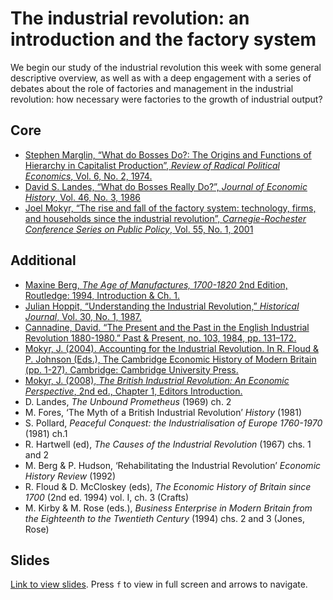 # The industrial revolution: an introduction and the factory system

We begin our study of the industrial revolution this week with some
general descriptive overview, as well as with a deep engagement with
a series of debates about the role of factories and management in the
industrial revolution: how necessary were factories to the growth
of industrial output?

## Core

+ [Stephen Marglin, "What do Bosses Do?: The Origins and Functions of Hierarchy in Capitalist Production", *Review of Radical Political Economics*, Vol. 6, No. 2, 1974.](http://journals.sagepub.com/doi/10.1177/048661347400600206)
+ [David S. Landes, "What do Bosses Really Do?", *Journal of Economic History*, Vol. 46, No. 3, 1986](https://www.cambridge.org/core/product/identifier/S0022050700046799/type/journal_article)
+ [Joel Mokyr, "The rise and fall of the factory system: technology, firms, and households since the industrial revolution", *Carnegie-Rochester Conference Series on Public Policy*, Vol. 55, No. 1, 2001](https://linkinghub.elsevier.com/retrieve/pii/S0167223101000501)

## Additional

+ [Maxine Berg, *The Age of Manufactures, 1700-1820* 2nd Edition, Routledge: 1994, Introduction & Ch. 1.](https://keats.kcl.ac.uk/mod/resource/view.php?id=3073196)
+ [Julian Hoppit, "Understanding the Industrial Revolution," *Historical Journal*, Vol. 30, No. 1, 1987.]( https://doi.org/10.1017/S0018246X00021993){target="_blank"}
+ [Cannadine, David. “The Present and the Past in the English Industrial Revolution 1880-1980.” Past & Present, no. 103, 1984, pp. 131–172.](https://www.jstor.org/stable/650727){target="_blank"}
+ [Mokyr, J. (2004). Accounting for the Industrial Revolution. In R. Floud & P. Johnson (Eds.), The Cambridge Economic History of Modern Britain (pp. 1-27). Cambridge: Cambridge University Press.](https://doi.org/10.1017/CHOL9780521820363.002){target="_blank"}
+ [Mokyr, J. (2008), *The British Industrial Revolution: An Economic Perspective*, 2nd ed., Chapter 1, Editors Introduction.](https://ebookcentral.proquest.com/lib/kcl/reader.action?docID=1717269&ppg=14){target="_blank"}
+ D. Landes, *The Unbound Prometheus* (1969) ch. 2
+ M. Fores, ‘The Myth of a British Industrial Revolution’ *History* (1981)
+ S. Pollard, *Peaceful Conquest: the Industrialisation of Europe 1760-1970* (1981) ch.1
+ R. Hartwell (ed), *The Causes of the Industrial Revolution* (1967) chs. 1 and 2
+ M. Berg & P. Hudson, ‘Rehabilitating the Industrial Revolution’ *Economic History Review* (1992)
+ R. Floud & D. McCloskey (eds), *The Economic History of Britain since 1700* (2nd ed. 1994) vol. I, ch. 3 (Crafts)
+ M. Kirby & M. Rose (eds.), *Business Enterprise in Modern Britain from the Eighteenth to the Twentieth Century* (1994) chs. 2 and 3 (Jones, Rose)


## Slides

[Link to view slides](https://gabrielfgm.github.io/beh-slides/05_ir_overview.html#1). Press `f` to view in full screen and arrows to navigate.
